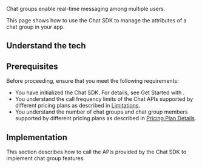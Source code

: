 
Chat groups enable real-time messaging among multiple users.

This page shows how to use the Chat SDK to manage the attributes of a chat group in your app.


## Understand the tech

<Understand />


## Prerequisites

Before proceeding, ensure that you meet the following requirements:

- You have initialized the Chat SDK. For details, see <Link to="/agora-chat/get-started/get-started-sdk">Get Started with <Vpl k="NAME" /></Link>.
- You understand the call frequency limits of the Chat APIs supported by different pricing plans as described in [Limitations](/agora-chat/reference/limitations).
- You understand the number of chat groups and chat group members supported by different pricing plans as described in [Pricing Plan Details](/agora-chat/reference/pricing-plan-details).


## Implementation

This section describes how to call the APIs provided by the Chat SDK to implement chat group features.

<ProjectImplement />